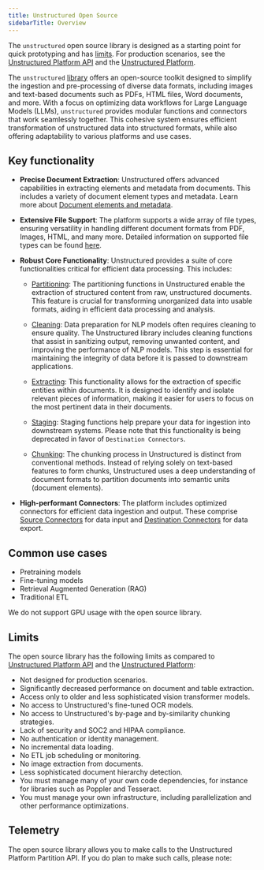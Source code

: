 ```yaml
---
title: Unstructured Open Source 
sidebarTitle: Overview
---
```


<Note>The `unstructured` open source library is designed as a starting point for quick prototyping and has [limits](#limits). For production scenarios, see the [Unstructured Platform API](/platform-api/overview) and the [Unstructured Platform](/platform/overview).</Note>

The `unstructured` [library](https://github.com/Unstructured-IO/unstructured) offers an open-source toolkit
designed to simplify the ingestion and pre-processing of diverse data formats, including images and text-based documents
such as PDFs, HTML files, Word documents, and more. With a focus on optimizing data workflows for Large Language Models (LLMs),
`unstructured` provides modular functions and connectors that work seamlessly together. This cohesive system ensures
efficient transformation of unstructured data into structured formats, while also offering adaptability to various platforms
and use cases.

## Key functionality

*   **Precise Document Extraction**: Unstructured offers advanced capabilities in extracting elements and metadata from documents. This includes a variety of document element types and metadata. Learn more about [Document elements and metadata](../concepts/document-elements).
    
*   **Extensive File Support**: The platform supports a wide array of file types, ensuring versatility in handling different document formats from PDF, Images, HTML, and many more. Detailed information on supported file types can be found [here](/open-source/introduction/supported-file-types).
    
*   **Robust Core Functionality**: Unstructured provides a suite of core functionalities critical for efficient data processing. This includes:
    
    *   [Partitioning](/open-source/core-functionality/partitioning): The partitioning functions in Unstructured enable the extraction of structured content from raw, unstructured documents. This feature is crucial for transforming unorganized data into usable formats, aiding in efficient data processing and analysis.
        
    *   [Cleaning](/open-source/core-functionality/cleaning): Data preparation for NLP models often requires cleaning to ensure quality. The Unstructured library includes cleaning functions that assist in sanitizing output, removing unwanted content, and improving the performance of NLP models. This step is essential for maintaining the integrity of data before it is passed to downstream applications.
        
    *   [Extracting](/open-source/core-functionality/extracting): This functionality allows for the extraction of specific entities within documents. It is designed to identify and isolate relevant pieces of information, making it easier for users to focus on the most pertinent data in their documents.
        
    *   [Staging](/open-source/core-functionality/staging): Staging functions help prepare your data for ingestion into downstream systems. Please note that this functionality is being deprecated in favor of `Destination Connectors`.
        
    *   [Chunking](/open-source/core-functionality/chunking): The chunking process in Unstructured is distinct from conventional methods. Instead of relying solely on text-based features to form chunks, Unstructured uses a deep understanding of document formats to partition documents into semantic units (document elements).
                
*   **High-performant Connectors**: The platform includes optimized connectors for efficient data ingestion and output. These comprise [Source Connectors](../ingest/source-connectors/overview) for data input and [Destination Connectors](../ingest/destination-connectors/overview) for data export.
    

## Common use cases

*   Pretraining models
*   Fine-tuning models
*   Retrieval Augmented Generation (RAG)
*   Traditional ETL

<Note>We do not support GPU usage with the open source library.</Note>

## Limits

The open source library has the following limits as compared to [Unstructured Platform API](/platform-api/overview) and the [Unstructured Platform](/platform/overview):

* Not designed for production scenarios.
* Significantly decreased performance on document and table extraction.
* Access only to older and less sophisticated vision transformer models.
* No access to Unstructured's fine-tuned OCR models.
* No access to Unstructured's by-page and by-similarity chunking strategies.
* Lack of security and SOC2 and HIPAA compliance.
* No authentication or identity management.
* No incremental data loading.
* No ETL job scheduling or monitoring.
* No image extraction from documents.
* Less sophisticated document hierarchy detection.
* You must manage many of your own code dependencies, for instance for libraries such as Poppler and Tesseract.
* You must manage your own infrastructure, including parallelization and other performance optimizations.

## Telemetry

The open source library allows you to make calls to the Unstructured Platform Partition API. If you do plan to make such calls, please note:


<SharedTelemetry />
